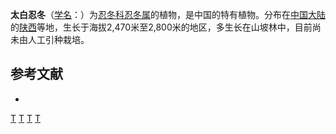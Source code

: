 {{Speciesbox 
| genus = Lonicera
| species = taipeiensis
| authority = [[徐炳声|P. S. Hsu]] & [[王汉津|H. J. Wang]], 1979
}}

'''太白忍冬'''（[[学名|学名]]：{{lang|la|''Lonicera taipeiensis''}}）为[[忍冬科|忍冬科]][[忍冬属|忍冬属]]的植物，是中国的特有植物。分布在[[中国大陆|中国大陆]]的[[陕西|陕西]]等地，生长于海拔2,470米至2,800米的地区，多生长在山坡林中，目前尚未由人工引种栽培。

== 参考文献 ==
<div class="references-small">
* {{cite web| url =http://www.bioinfo.cn/db05/KmzwSpecies.php?action=view&id=3101| title =太白忍冬| work =《中国高等植物数据库全库》| publisher =中国科学院微生物研究所| author =昆明植物研究所| accessdate =2009-02-23| deadurl =yes| archiveurl =https://web.archive.org/web/20160305021123/http://www.bioinfo.cn/db05/KmzwSpecies.php?action=view&id=3101| archivedate =2016-03-05}}
</div>
{{Taxonbar|from=Q10941652}}

[[Category:忍冬属|T]]
[[Category:中國特有植物|T]]
[[Category:陕西植物|T]]
[[Category:1979年描述的植物|T]]
